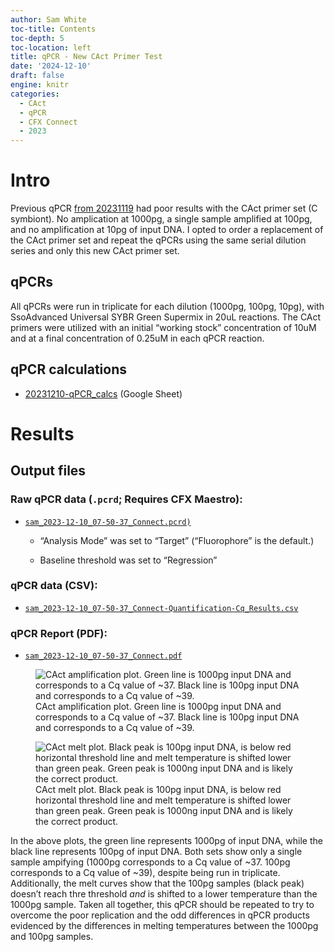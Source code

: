 ```yaml
---
author: Sam White
toc-title: Contents
toc-depth: 5
toc-location: left
title: qPCR - New CAct Primer Test
date: '2024-12-10'
draft: false
engine: knitr
categories: 
  - CAct
  - qPCR
  - CFX Connect
  - 2023
---
```

# Intro
Previous qPCR [from 20231119](https://jpglabhome.github.io/SymbID_protbleach/posts/2023/2023-11-19-qPCR---Initial-Primer-Tests-with-Positive-Control-Serial-Dilutions/) had poor results with the CAct primer set (C symbiont). No amplication at 1000pg, a single sample amplified at 100pg, and no amplification at 10pg of input DNA. I opted to order a replacement of the CAct primer set and repeat the qPCRs using the same serial dilution series and only this new CAct primer set.

## qPCRs
All qPCRs were run in triplicate for each dilution (1000pg, 100pg, 10pg), with SsoAdvanced Universal SYBR Green Supermix in 20uL reactions. The CAct primers were utilized with an initial “working stock” concentration of 10uM and at a final concentration of 0.25uM in each qPCR reaction.

## qPCR calculations

- [20231210-qPCR_calcs](https://docs.google.com/spreadsheets/d/1dnuJzmNqAzvgVht9TEDm5e1sXGLLLcDxT8YvYFmLQbg/edit?usp=sharing) (Google Sheet)

# Results

## Output files

### Raw qPCR data (`.pcrd`; Requires CFX Maestro):

- [`sam_2023-12-10_07-50-37_Connect.pcrd)`](../../../data/qPCR/testing/raw/sam_2023-12-10_07-50-37_Connect.pcrd)

  - "Analysis Mode" was set to "Target" ("Fluorophore" is the default.)

  - Baseline threshold was set to "Regression"

### qPCR data (CSV):

- [`sam_2023-12-10_07-50-37_Connect-Quantification-Cq_Results.csv`](../../../data/qPCR/testing/exported/sam_2023-12-10_07-50-37_Connect-Quantification-Cq_Results.csv)

### qPCR Report (PDF):

- [`sam_2023-12-10_07-50-37_Connect.pdf`](../../../data/qPCR/testing/cfx_reports/sam_2023-12-10_07-50-37_Connect.pdf)

::: {layout-nrow="1"}
![CAct amplification plot. Green line is 1000pg input DNA and corresponds to a Cq value of ~37. Black line is 100pg input DNA and corresponds to a Cq value of ~39.](https://raw.githubusercontent.com/JPGLABHOME/SymbID_protbleach/main/data/qPCR/testing/exported/sam_2023-12-10_07-50-37-CAct-Amplification_plot.png){fig-alt="CAct amplification plot. Green line is 1000pg input DNA and corresponds to a Cq value of ~37. Black line is 100pg input DNA and corresponds to a Cq value of ~39."}

![CAct melt plot. Black peak is 100pg input DNA, is below red horizontal threshold line and melt temperature is shifted lower than green peak. Green peak is 1000ng input DNA and is likely the correct product.](https://raw.githubusercontent.com/JPGLABHOME/SymbID_protbleach/main/data/qPCR/testing/exported/sam_2023-12-10_07-50-37-CAct-Melt_plot.png){fig-alt="CAct melt plot. Black peak is 100pg input DNA, is below red horizontal threshold line and melt temperature is shifted lower than green peak. Green peak is 1000ng input DNA and is likely the correct product."}
:::

In the above plots, the green line represents 1000pg of input DNA, while the black line represents 100pg of input DNA. Both sets show only a single sample ampifying (1000pg corresponds to a Cq value of ~37. 100pg corresponds to a Cq value of ~39), despite being run in triplicate. Additionally, the melt curves show that the 100pg samples (black peak) doesn't reach thre threshold _and_ is shifted to a lower temperature than the 1000pg sample. Taken all together, this qPCR should be repeated to try to overcome the poor replication and the odd differences in qPCR products evidenced by the differences in melting temperatures between the 1000pg and 100pg samples.